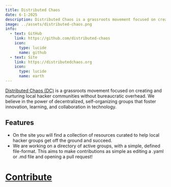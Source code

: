 ---
title: Distributed Chaos
date: 6-1-2025
description: Distributed Chaos is a grassroots movement focused on creating and nurturing local hacker communities without bureaucratic overhead.
image: ../assets/distributed-chaos.png
info:
  - text: GitHub
    link: https://github.com/distributed-chaos
    icon:
      type: lucide
      name: github
  - text: Site
    link: https://distributedchaos.org
    icon:
      type: lucide
      name: earth
---

[Distributed Chaos (DC)](https://www.distributedchaos.org/) is a grassroots movement focused on creating and nurturing local hacker communities without bureaucratic overhead. We believe in the power of decentralized, self-organizing groups that foster innovation, learning, and collaboration in technology.


## Features

- On the site you will find a collection of resources curated to help local hacker groups get off the ground and succeed. 
- We are working on a directory of active groups, with a simple, defined file-format. This aims to make contributions as simple as editing a .yaml or .md file and opening a pull request! 

# [Contribute](https://github.com/distributed-chaos/)
